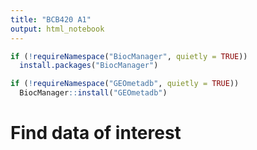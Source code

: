 ```yaml
---
title: "BCB420 A1"
output: html_notebook
---
```


```r

if (!requireNamespace("BiocManager", quietly = TRUE))    
  install.packages("BiocManager")

if (!requireNamespace("GEOmetadb", quietly = TRUE))    
  BiocManager::install("GEOmetadb")

```

# Find data of interest

```r






```
